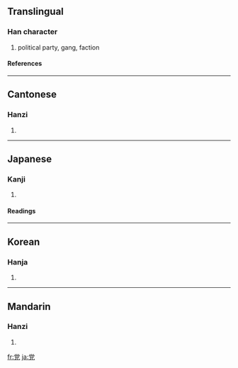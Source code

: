 {{see|黨}}

==Translingual==
===Han character===
{{Han char|rn=10|rad=儿|as=08|sn=10|four=9021<sub>6</sub>|canj=火月口竹山 (FBRHU)}}
# political party, gang, faction
====References====
{{Han ref|kx=0125.180|dkj=01381|dj=0265.230|hdz=10273.110|uh=515A|ud=20826|bh=D0DE|bd=53470}}
----
==Cantonese==
===Hanzi===
{{yue-hanzi|jyut=|y=dong2}}
# {{defn|Cantonese}}
----
==Japanese==
===Kanji===
{{ja-kanji|grade=6|rs=儿08}}
# {{defn|Japanese}}
====Readings====
{{ja-readings|on=[[とう]] (tō)|kun=[[なかま]] (nakama), [[むら]] (mura)}}
----
==Korean==
===Hanja===
{{ko-hanja|hangeul=당|rv=dang|mr=tang}}
# {{defn|Korean}}
----
==Mandarin==
===Hanzi===
{{cmn-hanzi|tra=黨|pin=[[dǎng]] ([[dang3]])|wg=tang<sup>3</sup>}}
# {{defn|Mandarin}}

[[fr:党]]
[[ja:党]]